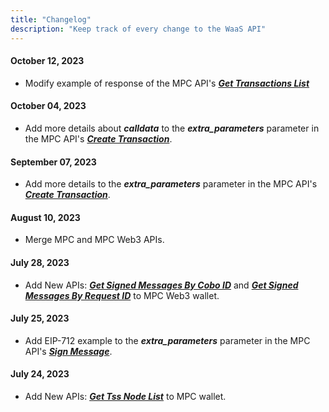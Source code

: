 ```yaml
---
title: "Changelog"
description: "Keep track of every change to the WaaS API"
---
```


#### October 12, 2023
   - Modify example of response of the MPC API's ***[Get Transactions List](/api-references/mpc-wallet/mpc_list_transactions)*** 

#### October 04, 2023
   - Add more details about ***calldata*** to the ***extra_parameters*** parameter
     in the MPC API's ***[Create Transaction](/api-references/mpc-wallet/mpc_create_transaction)***.

#### September 07, 2023
   - Add more details to the ***extra_parameters*** parameter in the MPC API's
     ***[Create Transaction](/api-references/mpc-wallet/mpc_create_transaction)***.

#### August 10, 2023
   - Merge MPC and MPC Web3 APIs.

#### July 28, 2023
   - Add New APIs: ***[Get Signed Messages By Cobo ID](/api-references/mpc-wallet/mpc_sign_messages_by_cobo_ids)*** and
     ***[Get Signed Messages By Request ID](/api-references/mpc-wallet/mpc_sign_messages_by_request_ids)*** to MPC Web3 wallet.

#### July 25, 2023
   - Add EIP-712 example to the ***extra_parameters*** parameter in the MPC API's ***[Sign Message](/api-references/mpc-wallet/mpc_sign_message)***.

#### July 24, 2023
   - Add New APIs: ***[Get Tss Node List](/api-references/mpc-wallet/mpc_list_tss_node)*** to MPC wallet.
